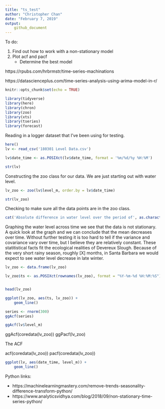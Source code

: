 ```yaml
---
title: "ts_test"
author: "Christopher Chan"
date: "February 7, 2019"
output:
    github_document
---
```



To do:

1. Find out how to work with a non-stationary model
2. Plot acf and pacf
    * Determine the best model

https://rpubs.com/hrbrmstr/time-series-machinations


https://datascienceplus.com/time-series-analysis-using-arima-model-in-r/

```r
knitr::opts_chunk$set(echo = TRUE)
```

```r
library(tidyverse)
library(here)
library(chron)
library(zoo)
library(xts)
library(tseries)
library(forecast)
```

Reading in a logger dataset that I've been using for testing.
```r
here()
lv <- read_csv('180301 Level Data.csv')

lv$date_time <- as.POSIXct(lv$date_time, format = '%m/%d/%y %H:%M')

str(lv)
```

Constructing the zoo class for our data. We are just starting out with water level.
```r
lv_zoo <- zoo(lv$level_m, order.by = lv$date_time)

str(lv_zoo)
```

Checking to make sure all the data points are in the zoo class. 
```r
cat('Absolute difference in water level over the period of', as.character(start(lv_zoo)), 'and', as.character(end(lv_zoo)), 'in meters:', max(lv_zoo) - min(lv_zoo))
```

Graphing the water level across time we see that the data is not stationary. A quick look at the graph and we can conclude that the mean decreases over time. Without further testing it is too hard to tell if the variance and covariance vary over time, but I believe they are relatively constant. These statitistical facts fit the ecological realities of Devereux Slough. Because of the very short rainy season, roughly [X] months, in Santa Barbara we would expect to see water level decrease in late winter.
```r
lv_zoo <- data.frame(lv_zoo)

lv_zoo$ts <- as.POSIXct(rownames(lv_zoo), format = "%Y-%m-%d %H:%M:%S")


head(lv_zoo)

ggplot(lv_zoo, aes(ts, lv_zoo)) +
    geom_line() 
```



```r
series <- rnorm(300)
ggAcf(series)

ggAcf(lv$level_m)

```


ggAcf(coredata(lv_zoo))
ggPacf(lv_zoo)







The ACF

acf(coredata(lv_zoo))
pacf(coredata(lv_zoo))


```r
ggplot(lv, aes(date_time, level_m)) +
    geom_line()
```



Python links:

* https://machinelearningmastery.com/remove-trends-seasonality-difference-transform-python/
* https://www.analyticsvidhya.com/blog/2018/09/non-stationary-time-series-python/








